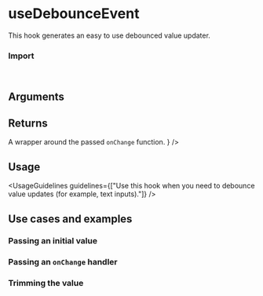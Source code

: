 
<Meta of={UseDebounceEventStories} />

# useDebounceEvent

This hook generates an easy to use debounced value updater.

<Canvas of={UseDebounceEventStories.Overview} />

### Import

```js
import { useDebounceEvent } from "@vibe/core/hooks";
```

## Arguments

<FunctionArguments>
  <FunctionArgument name="options" type="Object">
    <FunctionArgument name="trim" type="boolean" description="Whether to trim the value or not." default="false" />
    <FunctionArgument
      name="onChange"
      type="(value: string) => void"
      description="Callback function to execute on changes."
      default="() => null"
    />
    <FunctionArgument
      name="delay"
      type="number"
      description="The amount of time (in ms) to delay the value's update."
      default="0"
    />
    <FunctionArgument name="initialStateValue" type="any" description="The initial value." />
  </FunctionArgument>
</FunctionArguments>

## Returns

<FunctionArguments>
  <FunctionArgument name="result" type="Object">
    <FunctionArgument name="inputValue" type="any" description="The hook's value." />
    <FunctionArgument
      name="onEventChanged"
      type="(event: Event) => void"
      description={
        <>
          A wrapper around the passed <code>onChange</code> function.
        </>
      }
    />
    <FunctionArgument name="clearValue" type="() => void" description="Clears the current value." />
    <FunctionArgument name="updateValue" type="(value: any) => void" description="Updates the current value." />
  </FunctionArgument>
</FunctionArguments>

## Usage

<UsageGuidelines guidelines={["Use this hook when you need to debounce value updates (for example, text inputs)."]} />

## Use cases and examples

### Passing an initial value

<Canvas of={UseDebounceEventStories.PassingAnInitialValue} />

### Passing an `onChange` handler

<Canvas of={UseDebounceEventStories.PassingAnOnChangeHandler} />

### Trimming the value

<Canvas of={UseDebounceEventStories.WithTrim} />
